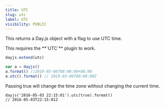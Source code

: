 ```yaml
---
title: UTC
slug: utc
label: UTC
visibility: PUBLIC
---
```


This returns a Day.js object with a flag to use UTC time.

<Callout type="info">
This requires the **`UTC`** plugin to work.
</Callout>

```js
dayjs.extend(utc)

var a = dayjs()
a.format() //2019-03-06T08:00:00+08:00
a.utc().format() // 2019-03-06T00:00:00Z
```

Passing true will change the time zone without changing the current time.

```
dayjs('2016-05-03 22:15:01').utc(true).format() 
// 2016-05-03T22:15:01Z
```
